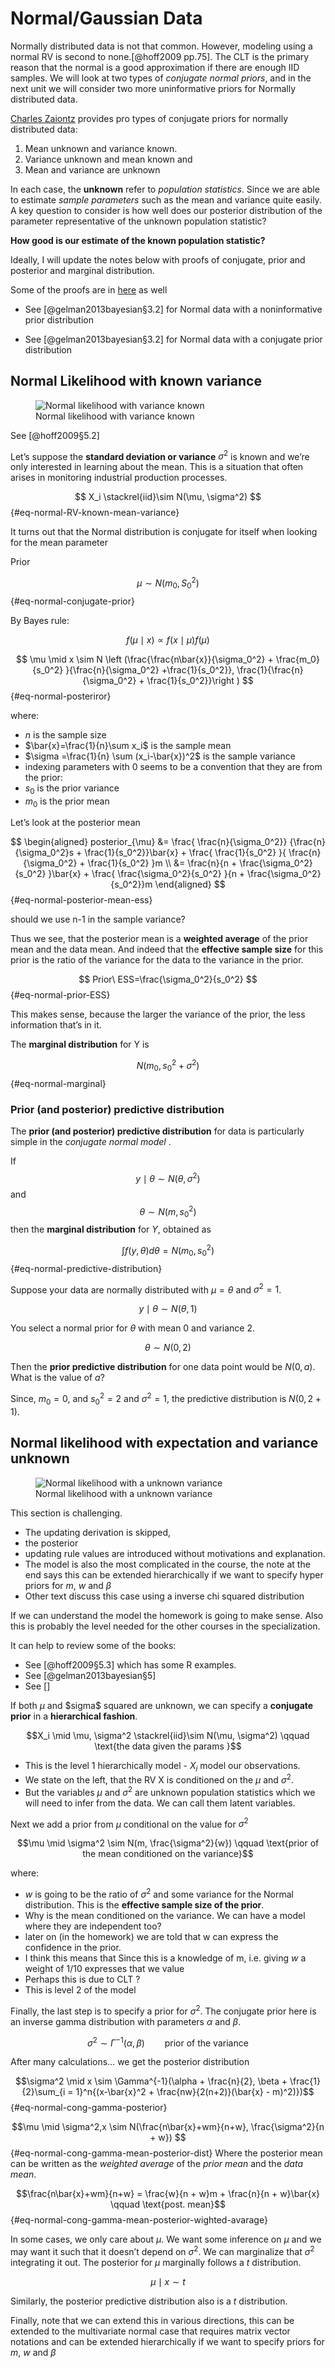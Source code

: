 # Normal/Gaussian Data

Normally distributed data is not that common. However, modeling using a normal RV is second to none.[@hoff2009 pp.75]. The CLT is the primary reason that the normal is a good approximation if there are enough IID samples. We will look at two types of *conjugate normal priors*, and in the next unit we will consider two more uninformative priors for Normally distributed data.

[Charles Zaiontz](https://real-statistics.com/bayesian-statistics/bayesian-statistics-normal-data/conjugate-priors-normal-distribution/) provides pro types of conjugate priors for normally distributed data:

1.  Mean unknown and variance known.
2.  Variance unknown and mean known and
3.  Mean and variance are unknown

In each case, the **unknown** refer to *population statistics*. Since we are able to estimate *sample parameters* such as the mean and variance quite easily. A key question to consider is how well does our posterior distribution of the parameter representative of the unknown population statistic?

[**How good is our estimate of the known population statistic?**]{.column-margin}

Ideally, I will update the notes below with proofs of conjugate, prior and posterior and marginal distribution.

Some of the proofs are in [here](L10_supp.pdf) as well

-   See [@gelman2013bayesian§3.2] for Normal data with a noninformative prior distribution

-   See [@gelman2013bayesian§3.2] for Normal data with a conjugate prior distribution

## Normal Likelihood with known variance {#sec-normal-likelihood-with-unknown-mean}

![Normal likelihood with variance known](images/c1l10-ss-01-normal-data.png){#fig-normal-with-known-variance-prior .column-margin}

See [@hoff2009§5.2]

Let's suppose the **standard deviation or variance** $\sigma^2$ is known and we're only interested in learning about the mean. This is a situation that often arises in monitoring industrial production processes.

$$
X_i \stackrel{iid}\sim N(\mu, \sigma^2)
$$ {#eq-normal-RV-known-mean-variance}

It turns out that the Normal distribution is conjugate for itself when looking for the mean parameter

Prior

$$
\mu \sim N(m_0,S_0^2)
$$ {#eq-normal-conjugate-prior}

By Bayes rule:

$$
f(\mu \mid x ) \propto f(x \mid \mu)f(\mu)
$$

$$
\mu \mid x \sim N \left (\frac{\frac{n\bar{x}}{\sigma_0^2} + \frac{m_0}{s_0^2} }{\frac{n}{\sigma_0^2} +\frac{1}{s_0^2}}, \frac{1}{\frac{n}{\sigma_0^2} + \frac{1}{s_0^2}}\right )
$$ {#eq-normal-posteriror}

where:

-   $n$ is the sample size
-   $\bar{x}=\frac{1}{n}\sum x_i$ is the sample mean
-   $\sigma =\frac{1}{n} \sum (x_i-\bar{x})^2$ is the sample variance
-   indexing parameters with 0 seems to be a convention that they are from the prior:
-   $s_0$ is the prior variance
-   $m_0$ is the prior mean

Let's look at the posterior mean

$$
\begin{aligned}
posterior_{\mu} &= \frac{ 
          \frac{n}{\sigma_0^2}}
       {\frac{n}{\sigma_0^2}s + \frac{1}{s_0^2}}\bar{x} +     
          \frac{ \frac{1}{s_0^2} }{ \frac{n}{\sigma_0^2} + \frac{1}{s_0^2}
        }m
\\ &= \frac{n}{n + \frac{\sigma_0^2}{s_0^2} }\bar{x} + \frac{ \frac{\sigma_0^2}{s_0^2} }{n + \frac{\sigma_0^2}{s_0^2}}m
\end{aligned}
$$ {#eq-normal-posterior-mean-ess}

::: callout-warning
should we use n-1 in the sample variance?
:::

Thus we see, that the posterior mean is a **weighted average** of the prior mean and the data mean. And indeed that the **effective sample size** for this prior is the ratio of the variance for the data to the variance in the prior.

$$
Prior\ ESS=\frac{\sigma_0^2}{s_0^2}
$$ {#eq-normal-prior-ESS}

This makes sense, because the larger the variance of the prior, the less information that's in it.

The **marginal distribution** for Y is

$$N(m_0, s_0^2 + \sigma^2)$$ {#eq-normal-marginal}

### Prior (and posterior) predictive distribution

The **prior (and posterior) predictive distribution** for data is particularly simple in the *conjugate normal model* \index{conjugate normal model}.

If $$y \mid \theta \sim N(θ,\sigma^2)$$ and $$\theta \sim N(m, s_0^2)$$ then the **marginal distribution** for $Y$, obtained as

$$\int f(y,\theta) d\theta = N(m_0,s_0^2)$$ {#eq-normal-predictive-distribution}

::: {#exm-normal-predictive}
Suppose your data are normally distributed with $\mu=\theta$ and $\sigma^2=1$.

$$y \mid \theta \sim N(\theta,1)$$

You select a normal prior for $\theta$ with mean 0 and variance 2.

$$\theta \sim N(0, 2)$$

Then the **prior predictive distribution** for one data point would be $N(0, a)$. What is the value of $a$?

Since, $m_0 =0,$ and $s^2_0=2$ and $\sigma^2=1$, the predictive distribution is $N(0,2+1)$.
:::

## Normal likelihood with expectation and variance unknown {#sec-normal-likelihood-with-expectation-and-variance-unknown}

![Normal likelihood with a unknown variance](images/c1l10-ss-02-normal-data.png){#fig-normal-with-unknown-variance-prior .column-margin}

::: callout-tip
This section is challenging.

-   The updating derivation is skipped,
-   the posterior
-   updating rule values are introduced without motivations and explanation.
-   The model is also the most complicated in the course, the note at the end says this can be extended hierarchically if we want to specify hyper priors for $m$, $w$ and $\beta$
-   Other text discuss this case using a inverse chi squared distribution

If we can understand the model the homework is going to make sense. Also this is probably the level needed for the other courses in the specialization.

It can help to review some of the books:

-   See [@hoff2009§5.3] which has some R examples.
-   See [@gelman2013bayesian§5]
-   See \[\]
:::

If both $\mu$ and \$sigma\$ squared are unknown, we can specify a **conjugate prior** in a **hierarchical fashion**.

$$X_i \mid \mu, \sigma^2 \stackrel{iid}\sim N(\mu, \sigma^2) \qquad \text{the data given the params }$$

-   This is the level 1 hierarchically model - $X_i$ model our observations.
-   We state on the left, that the RV X is conditioned on the $\mu$ and $\sigma^2$.
-   But the variables $\mu$ and $\sigma^2$ are unknown population statistics which we will need to infer from the data. We can call them latent variables.

Next we add a prior from $\mu$ conditional on the value for $\sigma^2$

$$\mu \mid \sigma^2 \sim N(m, \frac{\sigma^2}{w}) \qquad \text{prior of the mean conditioned on the variance}$$

where:

-   $w$ is going to be the ratio of $\sigma^2$ and some variance for the Normal distribution. This is the **effective sample size of the prior**.
-   Why is the mean conditioned on the variance. We can have a model where they are independent too?
-   later on (in the homework) we are told that w can express the confidence in the prior.
-   I think this means that Since this is a knowledge of m, i.e. giving $w$ a weight of 1/10 expresses that we value\
-   Perhaps this is due to CLT ?
-   This is level 2 of the model

Finally, the last step is to specify a prior for $\sigma^2$. The conjugate prior here is an inverse gamma distribution with parameters $\alpha$ and $\beta$.

$$\sigma^2 \sim \Gamma^{-1}(\alpha, \beta)  \qquad \text{prior of the variance}$$

After many calculations... we get the posterior distribution

$$\sigma^2 \mid x \sim \Gamma^{-1}(\alpha + \frac{n}{2}, \beta + \frac{1}{2}\sum_{i = 1}^n{(x-\bar{x}^2 + \frac{nw}{2(n+2)}(\bar{x} - m)^2)})$$ {#eq-normal-cong-gamma-posterior}

$$\mu \mid \sigma^2,x \sim N(\frac{n\bar{x}+wm}{n+w}, \frac{\sigma^2}{n + w}) $$ {#eq-normal-cong-gamma-mean-posterior-dist} Where the posterior mean can be written as the *weighted average* of the *prior mean* and the *data mean*.

$$\frac{n\bar{x}+wm}{n+w} = \frac{w}{n + w}m + \frac{n}{n + w}\bar{x} \qquad \text{post. mean}$$ {#eq-normal-cong-gamma-mean-posterior-wighted-avarage}

In some cases, we only care about $\mu$. We want some inference on $\mu$ and we may want it such that it doesn't depend on $\sigma^2$. We can marginalize that $\sigma^2$ integrating it out. The posterior for $\mu$ marginally follows a $t$ distribution.

$$
\mu \mid x \sim t
$$

Similarly, the posterior predictive distribution also is a $t$ distribution.

Finally, note that we can extend this in various directions, this can be extended to the multivariate normal case that requires matrix vector notations and can be extended hierarchically if we want to specify priors for $m$, $w$ and $\beta$
